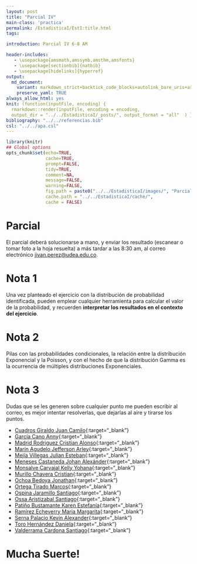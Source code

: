 ```yaml
---
layout: post
title: "Parcial IV"
main-class: 'practica'
permalink: /EstadisticaI/EstI:title.html
tags:

introduction: Parcial IV 6-8 AM

header-includes:
   - \usepackage{amsmath,amssymb,amsthm,amsfonts}
   - \usepackage[sectionbib]{natbib}
   - \usepackage[hidelinks]{hyperref}
output:
  md_document:
    variant: markdown_strict+backtick_code_blocks+autolink_bare_uris+ascii_identifiers+tex_math_single_backslash
    preserve_yaml: TRUE
always_allow_html: yes   
knit: (function(inputFile, encoding) {
  rmarkdown::render(inputFile, encoding = encoding,
  output_dir = "../../EstadisticaI/_posts/", output_format = "all"  ) })
bibliography: "../../referencias.bib"
csl: "../../apa.csl"
---
```


```r
library(knitr)
## Global options
opts_chunk$set(echo=TRUE,
               cache=TRUE,
               prompt=FALSE,
               tidy=TRUE,
               comment=NA,
               message=FALSE,
               warning=FALSE,
               fig.path = paste0("../../EstadisticaI/images/", "ParcialIV"),
               cache.path = "../../EstadisticaI/cache/",
               cache = FALSE)
```

# Parcial
El parcial deberá solucionarse a mano, y enviar los resultado (escanear o tomar foto a la hoja resuelta) a más tardar a las 8:30 am, al correo electrónico <a target="_blank" href="mailto:jivan.perez@udea.edu.co"> jivan.perez@udea.edu.co</a>.

# Nota 1
Una vez planteado el ejercicio con la distribución de probabilidad identificada, pueden emplear cualquier herramienta para calcular el valor de la probabilidad, y recuerden **interpretar los resultados en el contexto del ejercicio**.

# Nota 2
Pilas con las probabilidades condicionales, la relación entre la distribución Exponencial y la Poisson, y con el hecho de que la distribución Gamma es la ocurrencia de múltiples distribuciones Exponenciales.

# Nota 3
Dudas que se les generen sobre cualquier punto me pueden escribir al correo, es mejor intentar resolverlas, que dejarlas al aire y tirarse los puntos.

* [Cuadros Giraldo Juan Camilo](https://github.com/jiperezga/jiperezga.github.io/raw/master/Dataset/Parcial/P1152698134.pdf){:target="_blank"}
* [García Cano Anny](https://github.com/jiperezga/jiperezga.github.io/raw/master/Dataset/Parcial/P1152209588.pdf){:target="_blank"}
* [Madrid Rodriguez Cristian Alonso](https://github.com/jiperezga/jiperezga.github.io/raw/master/Dataset/Parcial/P1001131866.pdf){:target="_blank"}
* [Marín Agudelo Jefferson Arley](https://github.com/jiperezga/jiperezga.github.io/raw/master/Dataset/Parcial/P1017227638.pdf){:target="_blank"}
* [Mejía Villegas Julian Esteban](https://github.com/jiperezga/jiperezga.github.io/raw/master/Dataset/Parcial/P1037610591.pdf){:target="_blank"}
* [Meneses Castaneda Johan Alexánder](https://github.com/jiperezga/jiperezga.github.io/raw/master/Dataset/Parcial/P1017225004.pdf){:target="_blank"}
* [Monsalve Carvajal Kelly Yohana](https://github.com/jiperezga/jiperezga.github.io/raw/master/Dataset/Parcial/P1007283759.pdf){:target="_blank"}
* [Murillo Chavera Cristian](https://github.com/jiperezga/jiperezga.github.io/raw/master/Dataset/Parcial/P1214713668.pdf){:target="_blank"}
* [Ochoa Bedoya Jonathan](https://github.com/jiperezga/jiperezga.github.io/raw/master/Dataset/Parcial/P1214731158.pdf){:target="_blank"}
* [Ortega Tirado Marcos](https://github.com/jiperezga/jiperezga.github.io/raw/master/Dataset/Parcial/P1234990979.pdf){:target="_blank"}
* [Ospina Jaramillo Santiago](https://github.com/jiperezga/jiperezga.github.io/raw/master/Dataset/Parcial/P1037658895.pdf){:target="_blank"}
* [Ossa Aristizabal Santiago](https://github.com/jiperezga/jiperezga.github.io/raw/master/Dataset/Parcial/P1214744784.pdf){:target="_blank"}
* [Patiño Bustamante Karen Estefanía](https://github.com/jiperezga/jiperezga.github.io/raw/master/Dataset/Parcial/P1001471973.pdf){:target="_blank"}
* [Ramírez Echeverry Maria Margarita](https://github.com/jiperezga/jiperezga.github.io/raw/master/Dataset/Parcial/P1017256589.pdf){:target="_blank"}
* [Serna Palacio Kevin Alexander](https://github.com/jiperezga/jiperezga.github.io/raw/master/Dataset/Parcial/P1048020998.pdf){:target="_blank"}
* [Toro Hernández Daniela](https://github.com/jiperezga/jiperezga.github.io/raw/master/Dataset/Parcial/P1152462186.pdf){:target="_blank"}
* [Valderrama Cardona Santiago](https://github.com/jiperezga/jiperezga.github.io/raw/master/Dataset/Parcial/P1017274912.pdf){:target="_blank"}

<h1> Mucha Suerte! </h1>
